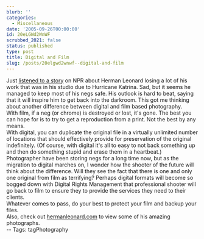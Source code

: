 ```yaml
---
blurb: ''
categories:
  - Miscellaneous
date: '2005-09-26T00:00:00'
id: 20eLGWd2WnWF
scrubbed_2021: false
status: published
type: post
title: Digital and Film
slug: /posts/20elgwd2wnwf--digital-and-film
---
```


Just
[listened to a story](http://www.npr.org/templates/story/story.php?storyId=4863541)
on NPR about Herman Leonard losing a lot of his work that was in
his studio due to Hurricane Katrina. Sad, but it seems he managed
to keep most of his negs safe. His outlook is hard to beat, saying
that it will inspire him to get back into the darkroom. This got me
thinking about another difference between digital and film based
photography.  
With film, if a neg (or chrome) is destroyed or lost, it's gone.
The best you can hope for is to try to get a reproduction from a
print. Not the best by any means.  
With digital, you can duplicate the original file in a virtually
unlimited number of locations that should effectively provide for
preservation of the original indefinitely. (Of course, with digital
it's all to easy to not back something up and then do something
stupid and erase them in a heartbeat.)  
Photographer have been storing negs for a long time now, but as the
migration to digital marches on, I wonder how the shooter of the
future will think about the difference. Will they see the fact that
there is one and only one original from film as terrifying? Perhaps
digital formats will become so bogged down with Digital Rights
Management that professional shooter will go back to film to ensure
they to provide the services they need to their clients.  
Whatever comes to pass, do your best to protect your film and
backup your files.  
Also, check out [hermanleonard.com](http://www.hermanleonard.com/)
to view some of his amazing photographs.  
-- Tags: tagPhotography
